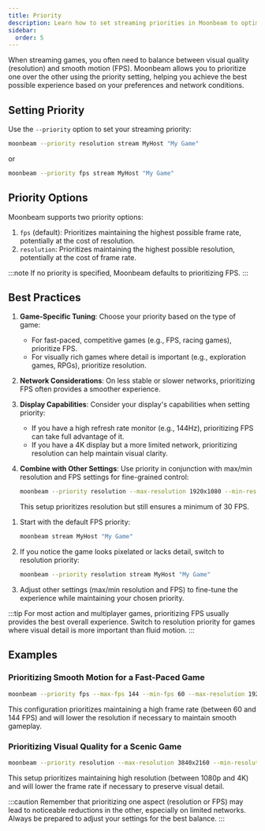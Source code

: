 ```yaml
---
title: Priority  
description: Learn how to set streaming priorities in Moonbeam to optimize for either resolution or frame rate
sidebar:
  order: 5
---
```



When streaming games, you often need to balance between visual quality (resolution) and smooth motion (FPS). Moonbeam allows you to prioritize one over the other using the priority setting, helping you achieve the best possible experience based on your preferences and network conditions.

## Setting Priority

Use the `--priority` option to set your streaming priority:

```bash
moonbeam --priority resolution stream MyHost "My Game"
```

or

```bash
moonbeam --priority fps stream MyHost "My Game"
```

## Priority Options

Moonbeam supports two priority options:

1. `fps` (default): Prioritizes maintaining the highest possible frame rate, potentially at the cost of resolution.
2. `resolution`: Prioritizes maintaining the highest possible resolution, potentially at the cost of frame rate.

:::note
If no priority is specified, Moonbeam defaults to prioritizing FPS.
:::

## Best Practices

1. **Game-Specific Tuning**: Choose your priority based on the type of game:
   - For fast-paced, competitive games (e.g., FPS, racing games), prioritize FPS.
   - For visually rich games where detail is important (e.g., exploration games, RPGs), prioritize resolution.

2. **Network Considerations**: On less stable or slower networks, prioritizing FPS often provides a smoother experience.

3. **Display Capabilities**: Consider your display's capabilities when setting priority:
   - If you have a high refresh rate monitor (e.g., 144Hz), prioritizing FPS can take full advantage of it.
   - If you have a 4K display but a more limited network, prioritizing resolution can help maintain visual clarity.

4. **Combine with Other Settings**: Use priority in conjunction with max/min resolution and FPS settings for fine-grained control:

   ```bash
   moonbeam --priority resolution --max-resolution 1920x1080 --min-resolution 1280x720 --max-fps 60 --min-fps 30 stream MyHost "My Game"
   ```

   This setup prioritizes resolution but still ensures a minimum of 30 FPS.

<Steps>

1. Start with the default FPS priority:
   ```bash
   moonbeam stream MyHost "My Game"
   ```

2. If you notice the game looks pixelated or lacks detail, switch to resolution priority:
   ```bash
   moonbeam --priority resolution stream MyHost "My Game"
   ```

3. Adjust other settings (max/min resolution and FPS) to fine-tune the experience while maintaining your chosen priority.

</Steps>

:::tip
For most action and multiplayer games, prioritizing FPS usually provides the best overall experience. Switch to resolution priority for games where visual detail is more important than fluid motion.
:::

## Examples

### Prioritizing Smooth Motion for a Fast-Paced Game

```bash
moonbeam --priority fps --max-fps 144 --min-fps 60 --max-resolution 1920x1080 --min-resolution 1280x720 stream MyHost "FastPacedGame"
```

This configuration prioritizes maintaining a high frame rate (between 60 and 144 FPS) and will lower the resolution if necessary to maintain smooth gameplay.

### Prioritizing Visual Quality for a Scenic Game

```bash
moonbeam --priority resolution --max-resolution 3840x2160 --min-resolution 1920x1080 --max-fps 60 --min-fps 30 stream MyHost "ScenicGame"
```

This setup prioritizes maintaining high resolution (between 1080p and 4K) and will lower the frame rate if necessary to preserve visual detail.

:::caution
Remember that prioritizing one aspect (resolution or FPS) may lead to noticeable reductions in the other, especially on limited networks. Always be prepared to adjust your settings for the best balance.
:::
